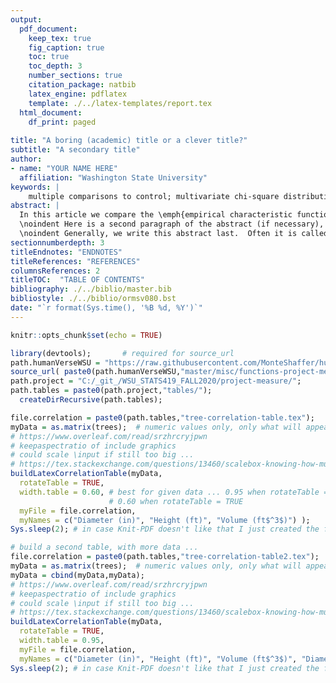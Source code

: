 ```yaml
---
output:
  pdf_document:
    keep_tex: true
    fig_caption: true
    toc: true
    toc_depth: 3 
    number_sections: true
    citation_package: natbib
    latex_engine: pdflatex
    template: ./../latex-templates/report.tex
  html_document:
    df_print: paged
    
title: "A boring (academic) title or a clever title?"
subtitle: "A secondary title"
author: 
- name: "YOUR NAME HERE"
  affiliation: "Washington State University"
keywords: |
    multiple comparisons to control; multivariate chi-square distribution; nonlinear growth curves; Richard's curve; simulated critical points
abstract: |
  In this article we compare the \emph{empirical characteristic function} \citep{Tukey:1977, Becker:1988} to a \emph{moment-generating-functional form} to compute the proportion of hypotheses $m$ that are rejected under the null hypothesis. \vspace{0.25in}
  \noindent Here is a second paragraph of the abstract (if necessary), and with the pipe notation it doesn't break. Notice it still needs to be indented. \vspace{0.25in}
  \noindent Generally, we write this abstract last.  Often it is called the executive summary. It should succinctly summarize the entire document.  You can include references such as this one to the Appendices section \ref{sec:appendix} if necessary.
sectionnumberdepth: 3
titleEndnotes: "ENDNOTES"
titleReferences: "REFERENCES"
columnsReferences: 2
titleTOC:  "TABLE OF CONTENTS"
bibliography: ./../biblio/master.bib
bibliostyle: ./../biblio/ormsv080.bst
date: "`r format(Sys.time(), '%B %d, %Y')`"
---
```


```r
knitr::opts_chunk$set(echo = TRUE)
```



```r
library(devtools);       # required for source_url
path.humanVerseWSU = "https://raw.githubusercontent.com/MonteShaffer/humanVerseWSU/"
source_url( paste0(path.humanVerseWSU,"master/misc/functions-project-measure.R") );
path.project = "C:/_git_/WSU_STATS419_FALL2020/project-measure/";
path.tables = paste0(path.project,"tables/");
  createDirRecursive(path.tables);
```



```r
file.correlation = paste0(path.tables,"tree-correlation-table.tex");
myData = as.matrix(trees);  # numeric values only, only what will appear in table
# https://www.overleaf.com/read/srzhrcryjpwn
# keepaspectratio of include graphics 
# could scale \input if still too big ...
# https://tex.stackexchange.com/questions/13460/scalebox-knowing-how-much-it-scales#13487
buildLatexCorrelationTable(myData, 
  rotateTable = TRUE,
  width.table = 0.60, # best for given data ... 0.95 when rotateTable = FALSE
                      # 0.60 when rotateTable = TRUE
  myFile = file.correlation,
  myNames = c("Diameter (in)", "Height (ft)", "Volume (ft$^3$)") );
Sys.sleep(2); # in case Knit-PDF doesn't like that I just created the file...
```

\newpage

\input{tables/tree-correlation-table} 

\newpage

```r
# build a second table, with more data ... 
file.correlation = paste0(path.tables,"tree-correlation-table2.tex");
myData = as.matrix(trees);  # numeric values only, only what will appear in table
myData = cbind(myData,myData);
# https://www.overleaf.com/read/srzhrcryjpwn
# keepaspectratio of include graphics 
# could scale \input if still too big ...
# https://tex.stackexchange.com/questions/13460/scalebox-knowing-how-much-it-scales#13487
buildLatexCorrelationTable(myData, 
  rotateTable = TRUE,
  width.table = 0.95,
  myFile = file.correlation,
  myNames = c("Diameter (in)", "Height (ft)", "Volume (ft$^3$)", "Diameter (in)", "Height (ft)", "Volume (ft$^3$)") );
Sys.sleep(2); # in case Knit-PDF doesn't like that I just created the file...
```

\newpage

\input{tables/tree-correlation-table2} 

\newpage